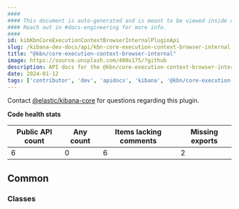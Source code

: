 ```yaml
---
####
#### This document is auto-generated and is meant to be viewed inside our experimental, new docs system.
#### Reach out in #docs-engineering for more info.
####
id: kibKbnCoreExecutionContextBrowserInternalPluginApi
slug: /kibana-dev-docs/api/kbn-core-execution-context-browser-internal
title: "@kbn/core-execution-context-browser-internal"
image: https://source.unsplash.com/400x175/?github
description: API docs for the @kbn/core-execution-context-browser-internal plugin
date: 2024-01-12
tags: ['contributor', 'dev', 'apidocs', 'kibana', '@kbn/core-execution-context-browser-internal']
---
```




Contact [@elastic/kibana-core](https://github.com/orgs/elastic/teams/kibana-core) for questions regarding this plugin.

**Code health stats**

| Public API count  | Any count | Items lacking comments | Missing exports |
|-------------------|-----------|------------------------|-----------------|
| 6 | 0 | 6 | 2 |

## Common

### Classes
<DocDefinitionList data={kbnCoreExecutionContextBrowserInternalObj.common.classes}/>

